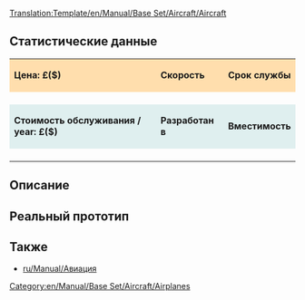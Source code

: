 <noinclude>[[Translation:Template/en/Manual/Base Set/Aircraft/Aircraft]]</noinclude>
==Статистические данные==
<!--
This is a Template for Aircraft. Do not edit this page if you want to alter data for aircraft; use the aircraft's own page for that.
-->
{| cellspacing="3" align="center"
|style="background:#ffdead;"| '''Цена: £($)'''
|style="background:#ffdead;"| '''Скорость''' 
|style="background:#ffdead;"|'''Срок службы'''
|-
| {{{Цена}}}
| {{{Скорость}}}
| {{{Срок}}}
|-
|style="background:#dfefef;"|'''Стоимость обслуживания / year: £($)'''
|style="background:#dfefef;"|'''Разработан в'''
|style="background:#dfefef;"|'''Вместимость'''
|-
| {{{Обслуж}}}
| {{{Разработан}}}
| {{{Вместимость}}}
|}

==Описание==
{{{Описание}}}

==Реальный прототип==
{{{Прототип}}}

==Также==
*[[ru/Manual/Авиация]]

<includeonly>[[Category:en/Manual/Base Set/Aircraft/Airplanes]]</includeonly>
